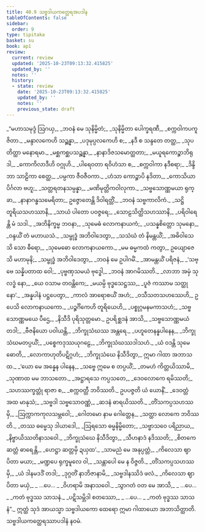 ```yaml
---
title: 40.9 သဗ္ဗဒါယကတ္ထေရအပဒါန
tableOfContents: false
sidebar:
  order: 9
type: tipitaka
basket: su
book: ap1
review:
  current: review
  updated: '2025-10-23T09:13:32.415825'
  updated_by: ''
  notes: ''
  history:
  - state: review
    date: '2025-10-23T09:13:32.415825'
    updated_by: ''
    notes: ''
    previous_state: draft
---
```



<ReviewStatus review={frontmatter.review} showDetails={true} />

<HypothesisAnnotation frontmatter={frontmatter} />

<DynamicBreadcrumb />

<Division number="456" book="ap1" e="ch" v="20" p="390">

<Paragraph number="4770" type="verses" book="ap1">
_“မဟာသမုဒ္ဒံ ဩဂယှ,_  
_ဘဝနံ မေ သုနိမ္မိတံ;_  
_သုနိမ္မိတာ ပေါက္ခရဏီ,_  
_စက္ကဝါကပကူဇိတာ._  

</Paragraph>

</Division>
<Division number="457" book="ap1" e="ch" v="20" p="390">

<Paragraph number="4771" type="verses" book="ap1">
_မန္ဒာလကေဟိ သဉ္ဆန္နာ,_  
_ပဒုမုပ္ပလကေဟိ စ;_  
_နဒီ စ သန္ဒတေ တတ္ထ,_  
_သုပတိတ္ထာ မနောရမာ._  

</Paragraph>

</Division>
<Division number="458" book="ap1" e="ch" v="20" p="391">

<Paragraph number="4772" type="verses" book="ap1">
_မစ္ဆကစ္ဆပသဉ္ဆန္နာ,_  
_နာနာဒိဇသမောတ္ထတာ;_  
_မယူရကောဉ္စာဘိရုဒါ,_  
_ကောကိလာဒီဟိ ဝဂ္ဂုဟိ._  

</Paragraph>

</Division>
<Division number="459" book="ap1" e="ch" v="20" p="391">

<Paragraph number="4773" type="verses" book="ap1">
_ပါရေဝတာ ရဝိဟံသာ စ,_  
_စက္ကဝါကာ နဒီစရာ;_  
_ဒိန္ဒိဘာ သာဠိကာ စေတ္ထ,_  
_ပမ္ပကာ ဇီဝဇီဝကာ._  

</Paragraph>

</Division>
<Division number="460" book="ap1" e="ch" v="20" p="391">

<Paragraph number="4774" type="verses" book="ap1">
_ဟံသာ ကောဉ္စာပိ နဒိတာ,_  
_ကောသိယာ ပိင်္ဂလာ ဗဟူ;_  
_သတ္တရတနသမ္ပန္နာ,_  
_မဏိမုတ္တိကဝါလုကာ._  

</Paragraph>

</Division>
<Division number="461" book="ap1" e="ch" v="20" p="391">

<Paragraph number="4775" type="verses" book="ap1">
_သဗ္ဗသောဏ္ဏမယာ ရုက္ခာ,_  
_နာနာဂန္ဓသမေရိတာ;_  
ဥဇ္ဇောတေန္တိ ဒိဝါရတ္တိံ,_  
_ဘဝနံ သဗ္ဗကာလိကံ._  

</Paragraph>

</Division>
<Division number="462" book="ap1" e="ch" v="20" p="391">

<Paragraph number="4776" type="verses" book="ap1">
_သဋ္ဌိ တူရိယသဟဿာနိ,_  
_သာယံ ပါတော ပဝဇ္ဇရေ;_  
_သောဠသိတ္ထိသဟဿာနိ,_  
_ပရိဝါရေန္တိ မံ သဒါ._  

</Paragraph>

</Division>
<Division number="463" book="ap1" e="ch" v="20" p="391">

<Paragraph number="4777" type="verses" book="ap1">
_အဘိနိက္ခမ္မ ဘဝနာ,_  
_သုမေဓံ လောကနာယကံ;_  
_ပသန္နစိတ္တော သုမနော,_  
_ဝန္ဒယိံ တံ မဟာယသံ._  

</Paragraph>

</Division>
<Division number="464" book="ap1" e="ch" v="20" p="391">

<Paragraph number="4778" type="verses" book="ap1">
_သမ္ဗုဒ္ဓံ အဘိဝါဒေတွာ,_  
_သသံဃံ တံ နိမန္တယိံ;_  
_အဓိဝါသေသိ သော ဓီရော,_  
_သုမေဓော လောကနာယကော._  

</Paragraph>

</Division>
<Division number="465" book="ap1" e="ch" v="20" p="391">

<Paragraph number="4779" type="verses" book="ap1">
_မမ ဓမ္မကထံ ကတွာ,_  
ဥယျောဇေသိ မဟာမုနိ;_  
_သမ္ဗုဒ္ဓံ အဘိဝါဒေတွာ,_  
_ဘဝနံ မေ ဥပါဂမိံ._  

</Paragraph>

</Division>
<Division number="466" book="ap1" e="ch" v="20" p="391">

<Paragraph number="4780" type="verses" book="ap1">
_အာမန္တယိံ ပရိဇနံ,_  
_‘သဗ္ဗေ သန္နိပတာထ ဝေါ;_  
_ပုဗ္ဗဏှသမယံ ဗုဒ္ဓေါ,_  
_ဘဝနံ အာဂမိဿတိ._  

</Paragraph>

</Division>
<Division number="467" book="ap1" e="ch" v="20" p="391">

<Paragraph number="4781" type="verses" book="ap1">
_လာဘာ အမှံ သုလဒ္ဓံ နော,_  
_ယေ ဝသာမ တဝန္တိကေ;_  
_မယမ္ပိ ဗုဒ္ဓသေဋ္ဌဿ,_  
_ပူဇံ ကဿာမ သတ္ထုနော’._  

</Paragraph>

</Division>
<Division number="468" book="ap1" e="ch" v="20" p="391">

<Paragraph number="4782" type="verses" book="ap1">
_အန္နပါနံ ပဋ္ဌပေတွာ,_  
_ကာလံ အာရောစယိံ အဟံ;_  
_ဝသီသတသဟဿေဟိ,_  
ဥပေသိ လောကနာယကော._  

</Paragraph>

</Division>
<Division number="469" book="ap1" e="ch" v="20" p="391">

<Paragraph number="4783" type="verses" book="ap1">
_ပဉ္စင်္ဂိကေဟိ တူရိယေဟိ,_  
_ပစ္စုဂ္ဂမနမကာသဟံ;_  
_သဗ္ဗသောဏ္ဏမယေ ပီဌေ,_  
_နိသီဒိ ပုရိသုတ္တမော._  

</Paragraph>

</Division>
<Division number="470" book="ap1" e="ch" v="20" p="391">

<Paragraph number="4784" type="verses" book="ap1">
ဥပရိစ္ဆဒနံ အာသိ,_  
_သဗ္ဗသောဏ္ဏမယံ တဒါ;_  
_ဗီဇနိယော ပဝါယန္တိ,_  
_ဘိက္ခုသံဃဿ အန္တရေ._  

</Paragraph>

</Division>
<Division number="471" book="ap1" e="ch" v="20" p="392">

<Paragraph number="4785" type="verses" book="ap1">
_ပဟူတေနန္နပါနေန,_  
_ဘိက္ခုသံဃမတပ္ပယိံ;_  
_ပစ္စေကဒုဿယုဂဠေ,_  
_ဘိက္ခုသံဃဿဒါသဟံ._  

</Paragraph>

</Division>
<Division number="472" book="ap1" e="ch" v="20" p="392">

<Paragraph number="4786" type="verses" book="ap1">
_ယံ ဝဒန္တိ သုမေဓောတိ,_  
_လောကာဟုတိပဋိဂ္ဂဟံ;_  
_ဘိက္ခုသံဃေ နိသီဒိတွာ,_  
ဣမာ ဂါထာ အဘာသထ._  

</Paragraph>

</Division>
<Division number="473" book="ap1" e="ch" v="20" p="392">

<Paragraph number="4787" type="verses" book="ap1">
_‘ယော မေ အန္နေန ပါနေန,_  
_သဗ္ဗေ ဣမေ စ တပ္ပယိံ;_  
_တမဟံ ကိတ္တယိဿာမိ,_  
_သုဏာထ မမ ဘာသတော._  

</Paragraph>

</Division>
<Division number="474" book="ap1" e="ch" v="20" p="392">

<Paragraph number="4788" type="verses" book="ap1">
_အဋ္ဌာရသေ ကပ္ပသတေ,_  
_ဒေဝလောကေ ရမိဿတိ;_  
_သဟဿက္ခတ္တုံ ရာဇာ စ,_  
_စက္ကဝတ္တီ ဘဝိဿတိ._  

</Paragraph>

</Division>
<Division number="475" book="ap1" e="ch" v="20" p="392">

<Paragraph number="4789" type="verses" book="ap1">
ဥပပဇ္ဇတိ ယံ ယောနိံ,_  
_ဒေဝတ္တံ အထ မာနုသံ;_  
_သဗ္ဗဒါ သဗ္ဗသောဝဏ္ဏံ,_  
_ဆဒနံ ဓာရယိဿတိ._  

</Paragraph>

</Division>
<Division number="476" book="ap1" e="ch" v="20" p="392">

<Paragraph number="4790" type="verses" book="ap1">
_တိံသကပ္ပသဟဿမှိ,_  
_ဩက္ကာကကုလသမ္ဘဝေါ;_  
_ဂေါတမော နာမ ဂေါတ္တေန,_  
_သတ္ထာ လောကေ ဘဝိဿတိ._  

</Paragraph>

</Division>
<Division number="477" book="ap1" e="ch" v="20" p="392">

<Paragraph number="4791" type="verses" book="ap1">
_တဿ ဓမ္မေသု ဒါယာဒေါ,_  
_ဩရသော ဓမ္မနိမ္မိတော;_  
_သဗ္ဗာသဝေ ပရိညာယ,_  
_နိဗ္ဗာယိဿတိနာသဝေါ._  

</Paragraph>

</Division>
<Division number="478" book="ap1" e="ch" v="20" p="392">

<Paragraph number="4792" type="verses" book="ap1">
_ဘိက္ခုသံဃေ နိသီဒိတွာ,_  
_သီဟနာဒံ နဒိဿတိ;_  
_စိတကေ ဆတ္တံ ဓာရေန္တိ,_  
_ဟေဋ္ဌာ ဆတ္တမှိ ဍယှထ’._  

</Paragraph>

</Division>
<Division number="479" book="ap1" e="ch" v="20" p="392">

<Paragraph number="4793" type="verses" book="ap1">
_သာမညံ မေ အနုပ္ပတ္တံ,_  
_ကိလေသာ ဈာပိတာ မယာ;_  
_မဏ္ဍပေ ရုက္ခမူလေ ဝါ,_  
_သန္တာပေါ မေ န ဝိဇ္ဇတိ._  

</Paragraph>

</Division>
<Division number="480" book="ap1" e="ch" v="20" p="392">

<Paragraph number="4794" type="verses" book="ap1">
_တိံသကပ္ပသဟဿမှိ,_  
_ယံ ဒါနမဒဒိံ တဒါ;_  
_ဒုဂ္ဂတိံ နာဘိဇာနာမိ,_  
_သဗ္ဗဒါနဿိဒံ ဖလံ._  

</Paragraph>

</Division>
<Division number="481" book="ap1" e="ch" v="20" p="392">

<Paragraph number="4795" type="verses" book="ap1">
_ကိလေသာ ဈာပိတာ မယှံ,_  
_ …ပေ… _  
_ဝိဟရာမိ အနာသဝေါ._  

</Paragraph>

</Division>
<Division number="482" book="ap1" e="ch" v="20" p="392">

<Paragraph number="4796" type="verses" book="ap1">
_သွာဂတံ ဝတ မေ အာသိ,_  
_ …ပေ… _  
_ကတံ ဗုဒ္ဓဿ သာသနံ._  

</Paragraph>

</Division>
<Division number="483" book="ap1" e="ch" v="20" p="392">

<Paragraph number="4797" type="verses" book="ap1">
_ပဋိသမ္ဘိဒါ စတဿော,_  
_ …ပေ… _  
_ကတံ ဗုဒ္ဓဿ သာသနံ”._  

</Paragraph>

<Paragraph number="4798" book="ap1">
ဣတ္ထံ သုဒံ အာယသ္မာ သဗ္ဗဒါယကော ထေရော ဣမာ ဂါထာယော အဘာသိတ္ထာတိ.

</Paragraph>
</Division>

<Paragraph number="4799" type="center" book="ap1">
သဗ္ဗဒါယကတ္ထေရဿာပဒါနံ နဝမံ.
</Paragraph>